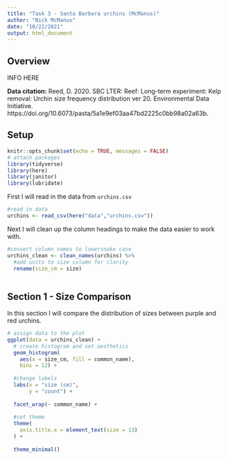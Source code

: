 ```yaml
---
title: "Task 3 - Santa Barbara urchins (McManus)"
author: "Nick McManus"
date: "10/22/2021"
output: html_document
---
```

## Overview

INFO HERE

**Data citation:** Reed, D. 2020. SBC LTER: Reef: Long-term experiment: Kelp removal: Urchin size frequency distribution ver 20. Environmental Data Initiative. https://doi.org/10.6073/pasta/5a1e9ef03aa47bd2225c0bb98a02a63b. 


## Setup

```r
knitr::opts_chunk$set(echo = TRUE, messages = FALSE)
# attach packages
library(tidyverse)
library(here)
library(janitor)
library(lubridate)
```

First I will read in the data from `urchins.csv`
```r
#read in data
urchins <- read_csv(here("data","urchins.csv"))
```

Next I will clean up the column headings to make the data easier to work with.

```r
#convert column names to lowersnake case
urchins_clean <- clean_names(urchins) %>% 
  #add units to size column for clarity
  rename(size_cm = size) 
  
```

## Section 1 - Size Comparison 
 
In this section I will compare the distribution of sizes between purple and red urchins.

```r
# assign data to the plot
ggplot(data = urchins_clean) +
  # create histogram and set aesthetics
  geom_histogram(
    aes(x = size_cm, fill = common_name),
    bins = 12) +
  
  #change labels
  labs(x = "size (cm)",
       y = "count") +
  
  facet_wrap(~ common_name) +
  
  #set theme
  theme(
    axis.title.x = element_text(size = 13)
  ) +
  
  theme_minimal()

```

